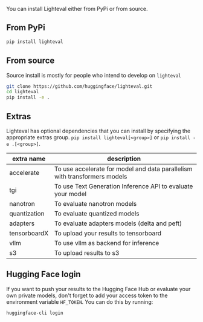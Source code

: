 You can install Lighteval either from PyPi or from source.

## From PyPi

```bash
pip install lighteval
```

## From source
Source install is mostly for people who intend to develop on `lighteval`

```bash
git clone https://github.com/huggingface/lighteval.git
cd lighteval
pip install -e .
```

## Extras

Lighteval has optional dependencies that you can install by specifying the
appropriate extras group.
`pip install lighteval[<group>]` or `pip install -e .[<group>]`.

| extra name   | description                                                               |
|--------------|---------------------------------------------------------------------------|
| accelerate   | To use accelerate for model and data parallelism with transformers models |
| tgi          | To use Text Generation Inference API to evaluate your model               |
| nanotron     | To evaluate nanotron models                                               |
| quantization | To evaluate quantized models                                              |
| adapters     | To evaluate adapters models (delta and peft)                              |
| tensorboardX | To upload your results to tensorboard                                     |
| vllm         | To use vllm as backend for inference                                      |
| s3           | To upload results to s3                                                   |


## Hugging Face login

If you want to push your results to the Hugging Face Hub or evaluate your own
private models, don't forget to add your access token to the environment
variable `HF_TOKEN`. You can do this by running:

```bash
huggingface-cli login
```
